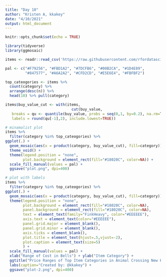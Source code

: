 ```yaml
---
title: "Day 10"
author: "Kristen A, kkakey"
date: "4/10/2021"
output: html_document
---
```


```r
knitr::opts_chunk$set(echo = TRUE)
```

```r
library(tidyverse)
library(ggmosaic)
```

```r
items <- readr::read_csv('https://raw.githubusercontent.com/rfordatascience/tidytuesday/master/data/2020/2020-05-05/items.csv')

pal <- c("#F79256", "#FBD1A2", "#7DCFB6", "#00B2CA", "#1D4E89",
         "#847577", "#A6A2A2", "#CFD2CD", "#E5E6E4", "#FBFBF2")

top_cateogories <- items %>%
  count(category) %>%
  arrange(desc(n)) %>%
  head(10) %>% pull(category)

items$buy_value_cut <- with(items, 
                              cut(buy_value,
   breaks = qu <- quantile(buy_value, probs = seq(0,1, by=0.2), na.rm=T),
   labels = round(qu[-1],2), include.lowest=TRUE))
```

```r
# minamalist plot
items %>%
  filter(category %in% top_cateogories) %>%
ggplot(.) +
  geom_mosaic(aes(x = product(category, buy_value_cut), fill=category)) + 
  theme_void() +
  theme(legend.position = "none",
        plot.background = element_rect(fill="#18020C", color=NA)) +
  scale_fill_manual(values = pal) +
  ggsave("plot.png", dpi=400)
```

```r
# plot with labels
items %>%
  filter(category %in% top_cateogories) %>%
ggplot(.) +
  geom_mosaic(aes(x = product(category, buy_value_cut), fill=category)) + 
  theme(legend.position = "none",
        plot.background = element_rect(fill="#18020C", color=NA),
        panel.background = element_rect(fill="#18020C", color=NA),
        text = element_text(family="FinkHeavy", color="#EEEEEE"),
        axis.text = element_text(color="#EEEEEE"),
        panel.grid.major = element_blank(), 
        panel.grid.minor = element_blank(),
        axis.ticks = element_blank(),
        plot.title = element_text(hjust=.5,vjust=-2),
        plot.caption = element_text(size=5)
        ) +
  scale_fill_manual(values = pal) +
  xlab("Range of Cost in Bells") + ylab("Item Category") +
  ggtitle("Price Ranges of Top Item Categories in Animal Crossing New Horizons") +
  labs(caption="Created by: @kkakey") +
  ggsave("plot-2.png", dpi=400)
```

